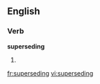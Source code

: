 
==English==

===Verb===
'''superseding'''

# {{present participle of|[[supersede]]}}

[[fr:superseding]]
[[vi:superseding]]